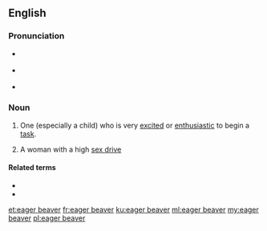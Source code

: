 {{was wotd|2009|January|26}}
==English==

===Pronunciation===
* {{a|UK}} {{IPA|/ˌiː.ɡə ˈbiː.və/|lang=en}}
* {{a|US}} {{IPA|/ˌi.ɡɚ ˈbi.vɚ/|lang=en}}
* {{audio|en-us-eager beaver.ogg|Audio (US)|lang=en}}

===Noun===
{{en-noun|head=[[eager]] [[beaver]]}}

# {{lb|en|idiomatic|colloquial}} One (especially a child) who is very [[excited]] or [[enthusiastic]] to begin a [[task]].
# {{lb|en|idiomatic|humorous}} A woman with a high [[sex drive]]

====Related terms====
* {{l|en|eager}}
* {{l|en|beaver away}}

[[et:eager beaver]]
[[fr:eager beaver]]
[[ku:eager beaver]]
[[ml:eager beaver]]
[[my:eager beaver]]
[[pl:eager beaver]]